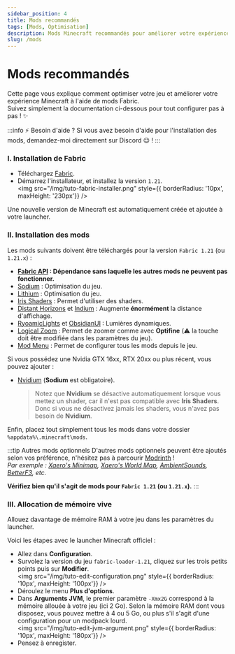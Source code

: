 ```yaml
---
sidebar_position: 4
title: Mods recommandés
tags: [Mods, Optimisation]
description: Mods Minecraft recommandés pour améliorer votre expérience de jeu
slug: /mods
---
```


# Mods recommandés

Cette page vous explique comment optimiser votre jeu et améliorer votre expérience Minecraft à l'aide de mods Fabric. <br/>
Suivez simplement la documentation ci-dessous pour tout configurer pas à pas ! ✨

:::info ⚡ Besoin d'aide ?
Si vous avez besoin d'aide pour l'installation des mods, demandez-moi directement sur Discord 😉 !
:::

### I. Installation de Fabric

* Téléchargez [Fabric](https://fabricmc.net/use/installer/).
* Démarrez l'installateur, et installez la version `1.21`.<br/>
  <img src="/img/tuto-fabric-installer.png" style={{ borderRadius: '10px', maxHeight: '230px'}} /><br/>

Une nouvelle version de Minecraft est automatiquement créée et ajoutée à votre launcher.

### II. Installation des mods

Les mods suivants doivent être téléchargés pour la version `Fabric 1.21` (ou `1.21.x`) :
* **[Fabric API](https://modrinth.com/mod/fabric-api/versions?gameVersion=1.21&type=release) : Dépendance sans laquelle les autres mods ne peuvent pas fonctionner.**
* [Sodium](https://modrinth.com/mod/sodium/versions?platform=fabric&gameVersion=1.21&type=release) : Optimisation du jeu.
* [Lithium](https://modrinth.com/mod/lithium/versions?platform=fabric&gameVersion=1.21&type=release) : Optimisation du jeu.
* [Iris Shaders](https://modrinth.com/mod/iris/versions?platform=fabric&gameVersion=1.21&type=release) : Permet d'utiliser des shaders.
* [Distant Horizons](https://modrinth.com/mod/distanthorizons/versions?platform=fabric&gameVersion=1.21) et [Indium](https://modrinth.com/mod/indium/versions?platform=fabric&gameVersion=1.21&type=release) : Augmente **énormément** la distance d'affichage.
* [RyoamicLights](https://modrinth.com/mod/ryoamiclights/versions?platform=fabric&gameVersion=1.21) et [ObsidianUI](https://modrinth.com/mod/obsidianui/versions?platform=fabric&gameVersion=1.21) : Lumières dynamiques.
* [Logical Zoom](https://modrinth.com/mod/logical-zoom/versions?gameVersion=1.21&type=release) : Permet de zoomer comme avec **Optifine** (⚠️ la touche doit être modifiée dans les paramètres du jeu).
* [Mod Menu](https://modrinth.com/mod/modmenu/versions?platform=fabric&gameVersion=1.21&type=release) : Permet de configurer tous les mods depuis le jeu.

Si vous possédez une Nvidia GTX 16xx, RTX 20xx ou plus récent, vous pouvez ajouter :
* [Nvidium](https://modrinth.com/mod/nvidium/versions?platform=fabric&gameVersion=1.21) (**Sodium** est obligatoire).
  > Notez que **Nvidium** se désactive automatiquement lorsque vous mettez un shader, car il n'est pas compatible avec **Iris Shaders**.
  > Donc si vous ne désactivez jamais les shaders, vous n'avez pas besoin de **Nvidium**.

Enfin, placez tout simplement tous les mods dans votre dossier `%appdata%\.minecraft\mods`.

:::tip Autres mods optionnels
D'autres mods optionnels peuvent être ajoutés selon vos préférence, n'hésitez pas à parcourir [Modrinth](https://modrinth.com/mods?g=categories:fabric&v=1.21) !<br/>
_Par exemple : [Xaero's Minimap](https://modrinth.com/mod/xaeros-minimap/versions?platform=fabric&gameVersion=1.21&type=release), [Xaero's World Map](https://modrinth.com/mod/xaeros-world-map/versions?platform=fabric&gameVersion=1.21&type=release),
[AmbientSounds](https://modrinth.com/mod/ambientsounds/versions?platform=fabric&gameVersion=1.21&type=release), [BetterF3](https://modrinth.com/mod/betterf3/versions?platform=fabric&gameVersion=1.21&type=release), etc._

**Vérifiez bien qu'il s'agit de mods pour `Fabric 1.21` (ou `1.21.x`).**
:::

### III. Allocation de mémoire vive

Allouez davantage de mémoire RAM à votre jeu dans les paramètres du launcher.

Voici les étapes avec le launcher Minecraft officiel :
* Allez dans **Configuration**.
* Survolez la version du jeu `fabric-loader-1.21`, cliquez sur les trois petits points puis sur **Modifier**.<br/>
  <img src="/img/tuto-edit-configuration.png" style={{ borderRadius: '10px', maxHeight: '100px'}} /><br/>
* Déroulez le menu **Plus d'options**.
* Dans **Arguments JVM**, le premier paramètre `-Xmx2G` correspond à la mémoire allouée à votre jeu (ici 2 Go).
  Selon la mémoire RAM dont vous disposez, vous pouvez mettre à 4 ou 5 Go, ou plus s'il s'agit d'une configuration pour un modpack lourd.<br/>
  <img src="/img/tuto-edit-jvm-argument.png" style={{ borderRadius: '10px', maxHeight: '180px'}} /><br/>
* Pensez à enregister.